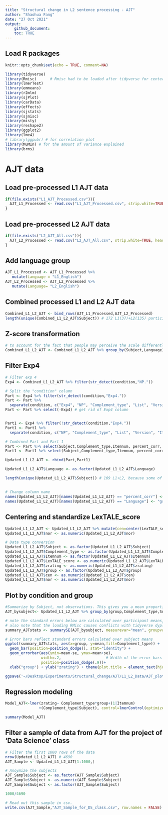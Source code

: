 ```yaml
---
title: "Structural change in L2 sentence processing - AJT"
author: "Shaohua Fang"
date: "27 Oct 2021"
output:
    github_document: 
    toc: TRUE
---
```


## Load R packages

```r
knitr::opts_chunk$set(echo = TRUE, comment=NA)

library(tidyverse)
library(Rmisc)      # Rmisc had to be loaded after tidyverse for center() function to work
library(lmerTest)
library(emmeans)
library(r2mlm)
library(sjPlot)
library(carData)
library(effects)
library(sjstats)
library(sjmisc)
library(misty)
library(reshape2)
library(ggplot2)
library(lme4)
# library(ggpubr) # for correlation plot
library(MuMIn) # for the amount of variance explained
library(brms)
```

# AJT data 

## Load pre-processed L1 AJT data

```r
if(file.exists("L1_AJT_Processed.csv")){
  AJT_L1_Processed <- read.csv("L1_AJT_Processed.csv", strip.white=TRUE, header=T, stringsAsFactors=F)
} 
```


## Load pre-processed L2 AJT data

```r
if(file.exists("L2_AJT_All.csv")){
  AJT_L2_Processed <- read.csv("L2_AJT_All.csv", strip.white=TRUE, header=T, stringsAsFactors=F)
} 
```

## Add language group

```r
AJT_L1_Processed <- AJT_L1_Processed %>% 
   mutate(Language = "L1_English")
AJT_L2_Processed <- AJT_L2_Processed %>% 
   mutate(Language= "L2_English")
```


## Combined processed L1 and L2 AJT data 

```r
Combined_L1_L2_AJT <- bind_rows(AJT_L1_Processed,AJT_L2_Processed)
length(unique(Combined_L1_L2_AJT$Subject)) # 172 L1(37)+L2(135) participants 
```


## Z-score transformation

```r
# to account for the fact that people may perceive the scale differently, z-score transformation is applied by language group and individual subjects 
Combined_L1_L2_AJT <- Combined_L1_L2_AJT %>% group_by(Subject,Language) %>% mutate(zrating=scale(rating))
```

## Filter Exp4

```r
# Filter exp 4
Exp4 <- Combined_L1_L2_AJT %>% filter(str_detect(condition,"NP."))
```

```r
# Split the "condition" column 
Part <- Exp4 %>% filter(str_detect(condition,"Exp4."))
Part <- Part %>%
  separate(condition, c("Exp4", "NP", "Complement_type", "List", "Version", "Itemnum"))
Part <- Part %>% select(-Exp4) # get rid of Exp4 column


Part1 <- Exp4 %>% filter(!str_detect(condition,"Exp4."))
Part1 <- Part1 %>%
  separate(condition, c("NP", "Complement_type", "List", "Version", "Itemnum"))

# Combined Part and Part 1
Part <- Part %>% select(Subject,Complement_type,Itemnum, percent_corr, rating, zrating, Language)
Part1 <- Part1 %>% select(Subject,Complement_type,Itemnum, percent_corr, rating, zrating, Language)

Updated_L1_L2_AJT <- rbind(Part,Part1)

Updated_L1_L2_AJT$Language <- as.factor(Updated_L1_L2_AJT$Language)

length(unique(Updated_L1_L2_AJT$Subject)) # 109 L1+L2, because some of the L2 participants didn't do the task - they instead did exp5.
```

##

```r
# Change column name 
names(Updated_L1_L2_AJT)[names(Updated_L1_L2_AJT) == "percent_corr"] <- "LexTALE_score"
names(Updated_L1_L2_AJT)[names(Updated_L1_L2_AJT) == "Language"] <- "group" 
```

## Centering and standardize LexTALE_score

```r
Updated_L1_L2_AJT <- Updated_L1_L2_AJT %>% mutate(cen=center(LexTALE_score)) %>% mutate(nor=scale(cen))
Updated_L1_L2_AJT$nor <- as.numeric(Updated_L1_L2_AJT$nor)
```

```r
# Data type conversion
Updated_L1_L2_AJT$Subject <- as.factor(Updated_L1_L2_AJT$Subject)
Updated_L1_L2_AJT$Complement_type <- as.factor(Updated_L1_L2_AJT$Complement_type)
Updated_L1_L2_AJT$Itemnum <- as.factor(Updated_L1_L2_AJT$Itemnum)
Updated_L1_L2_AJT$LexTALE_score <- as.numeric(Updated_L1_L2_AJT$LexTALE_score)
Updated_L1_L2_AJT$zrating <- as.numeric(Updated_L1_L2_AJT$zrating)
Updated_L1_L2_AJT$group <- as.factor(Updated_L1_L2_AJT$group)
Updated_L1_L2_AJT$cen <- as.numeric(Updated_L1_L2_AJT$cen)
Updated_L1_L2_AJT$nor <- as.numeric(Updated_L1_L2_AJT$nor)
```


## Plot by condition and group

```r
#Summarize by Subject, not observations. This gives you a mean proportion of errors *by Subject*.
AJT_bysubject<- Updated_L1_L2_AJT %>% group_by(group,Complement_type,Subject) %>% summarise_at("zrating", list(mean=mean, sd=sd, min=min, max=max), na.rm=TRUE)

# note the standard errors below are calculated over participant means, not observation means!!
# also note that the loading RMisc causes conflicts with tidyverse dyplyr, so load Rmisc first.
summary_AJTstats <- summarySE(AJT_bysubject, measurevar="mean", groupvars=c("Complement_type","group"), na.rm=T)

# Error bars reflect standard errors calculated over subject means
ggplot(summary_AJTstats, aes(x=group, y=mean,fill=Complement_type)) + 
  geom_bar(position=position_dodge(), stat="identity") +
  geom_errorbar(aes(ymin=mean-se, ymax=mean+se),
                width=.2,                    # Width of the error bars
                position=position_dodge(.9))+ 
  xlab("group") + ylab("zrating") + theme(plot.title = element_text(hjust = 0.5))

ggsave('~/Desktop/Experiments/Structural_change/AJT/L1_L2_Data/AJT_plot.png', width = 4.5, height = 3.21, units = "in", dpi = 300)
```

## Regression modeling 

```r
Model_AJT<-lmer(zrating~ Complement_type*group+(1|Itemnum)
               +(Complement_type|Subject), control=lmerControl(optimizer="bobyqa"), data=Updated_L1_L2_AJT, REML=F)

summary(Model_AJT)
```


## Filter a sample of data from AJT for the project of 'Data Science' class

```r
# Filter the first 1000 rows of the data
nrow(Updated_L1_L2_AJT) # 4690
AJT_Sample <- Updated_L1_L2_AJT[1:1000,]

# Anoymize the subjects 
AJT_Sample$Subject <- as.factor(AJT_Sample$Subject)
AJT_Sample$Subject <- as.numeric(AJT_Sample$Subject)
AJT_Sample$Subject <- as.factor(AJT_Sample$Subject)

1000/4690

# Read out this sample in csv. 
write.csv(AJT_Sample,"AJT_Sample_for_DS_class.csv", row.names = FALSE)
```













